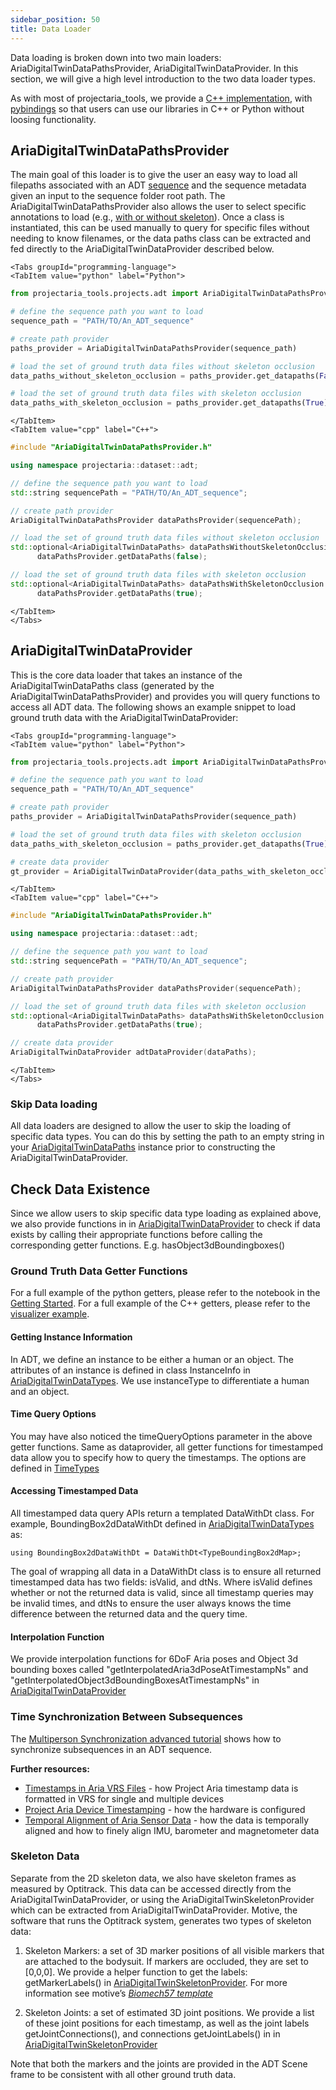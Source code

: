 ```yaml
---
sidebar_position: 50
title: Data Loader
---
```


Data loading is broken down into two main loaders: AriaDigitalTwinDataPathsProvider, AriaDigitalTwinDataProvider.
In this section, we will give a high level introduction to the two data loader types.

As with most of projectaria_tools, we provide a [C++ implementation](https://github.com/facebookresearch/projectaria_tools/tree/main/projects/AriaDigitalTwinDatasetTools/data_provider),
with [pybindings](https://github.com/facebookresearch/projectaria_tools/blob/main/projects/AriaDigitalTwinDatasetTools/python/AriaDigitalTwinDatasetToolsPyBind.h#L263) so that users can use our libraries in C++ or Python without loosing functionality.


## AriaDigitalTwinDataPathsProvider

The main goal of this loader is to give the user an easy way to load all filepaths associated with an ADT [sequence](data_format.mdx#sequence-and-subsequence) and the sequence metadata given an input to the sequence folder root path.
The AriaDigitalTwinDataPathsProvider also allows the user to select specific annotations to load (e.g., [with or without skeleton](data_format.mdx#skeleton-data-and-availability)).
Once a class is instantiated, this can be used manually to query for specific files without needing to know filenames, or the data paths class can be extracted and fed directly to the AriaDigitalTwinDataProvider described below.


```mdx-code-block
<Tabs groupId="programming-language">
<TabItem value="python" label="Python">
```
```python
from projectaria_tools.projects.adt import AriaDigitalTwinDataPathsProvider

# define the sequence path you want to load
sequence_path = "PATH/TO/An_ADT_sequence"

# create path provider
paths_provider = AriaDigitalTwinDataPathsProvider(sequence_path)

# load the set of ground truth data files without skeleton occlusion
data_paths_without_skeleton_occlusion = paths_provider.get_datapaths(False)

# load the set of ground truth data files with skeleton occlusion
data_paths_with_skeleton_occlusion = paths_provider.get_datapaths(True)
```
```mdx-code-block
</TabItem>
<TabItem value="cpp" label="C++">
```
```cpp
#include "AriaDigitalTwinDataPathsProvider.h"

using namespace projectaria::dataset::adt;

// define the sequence path you want to load
std::string sequencePath = "PATH/TO/An_ADT_sequence";

// create path provider
AriaDigitalTwinDataPathsProvider dataPathsProvider(sequencePath);

// load the set of ground truth data files without skeleton occlusion
std::optional<AriaDigitalTwinDataPaths> dataPathsWithoutSkeletonOcclusion =
      dataPathsProvider.getDataPaths(false);

// load the set of ground truth data files with skeleton occlusion
std::optional<AriaDigitalTwinDataPaths> dataPathsWithSkeletonOcclusion =
      dataPathsProvider.getDataPaths(true);
```
```mdx-code-block
</TabItem>
</Tabs>
```

## AriaDigitalTwinDataProvider

This is the core data loader that takes an instance of the AriaDigitalTwinDataPaths class (generated by the AriaDigitalTwinDataPathsProvider) and provides you will query functions to access all ADT data.
The following shows an example snippet to load ground truth data with the AriaDigitalTwinDataProvider:

```mdx-code-block
<Tabs groupId="programming-language">
<TabItem value="python" label="Python">
```
```python
from projectaria_tools.projects.adt import AriaDigitalTwinDataPathsProvider, AriaDigitalTwinDataProvider

# define the sequence path you want to load
sequence_path = "PATH/TO/An_ADT_sequence"

# create path provider
paths_provider = AriaDigitalTwinDataPathsProvider(sequence_path)

# load the set of ground truth data files with skeleton occlusion
data_paths_with_skeleton_occlusion = paths_provider.get_datapaths(True)

# create data provider
gt_provider = AriaDigitalTwinDataProvider(data_paths_with_skeleton_occlusion)
```
```mdx-code-block
</TabItem>
<TabItem value="cpp" label="C++">
```
```cpp
#include "AriaDigitalTwinDataPathsProvider.h"

using namespace projectaria::dataset::adt;

// define the sequence path you want to load
std::string sequencePath = "PATH/TO/An_ADT_sequence";

// create path provider
AriaDigitalTwinDataPathsProvider dataPathsProvider(sequencePath);

// load the set of ground truth data files with skeleton occlusion
std::optional<AriaDigitalTwinDataPaths> dataPathsWithSkeletonOcclusion =
      dataPathsProvider.getDataPaths(true);

// create data provider
AriaDigitalTwinDataProvider adtDataProvider(dataPaths);
```
```mdx-code-block
</TabItem>
</Tabs>
```

### Skip Data loading

All data loaders are designed to allow the user to skip the loading of specific data types.
You can do this by setting the path to an empty string in your [AriaDigitalTwinDataPaths](https://github.com/facebookresearch/projectaria_tools/blob/main/projects/AriaDigitalTwinDatasetTools/data_provider/AriaDigitalTwinDataPathsProvider.h)
instance prior to constructing the AriaDigitalTwinDataProvider.

## Check Data Existence
Since we allow users to skip specific data type loading as explained above, we also provide functions in in [AriaDigitalTwinDataProvider](https://github.com/facebookresearch/projectaria_tools/blob/main/projects/AriaDigitalTwinDatasetTools/data_provider/AriaDigitalTwinDataProvider.h)
to check if data exists by calling their appropriate functions before calling the corresponding getter functions. E.g. hasObject3dBoundingboxes()

### Ground Truth Data Getter Functions

For a full example of the python getters, please refer to the notebook in the [Getting Started](getting_started.mdx).
For a full example of the C++ getters, please refer to the [visualizer example](visualizers.mdx).

#### Getting Instance Information

In ADT, we define an instance to be either a human or an object. The attributes of an instance is defined in class InstanceInfo in [AriaDigitalTwinDataTypes](https://github.com/facebookresearch/projectaria_tools/blob/main/projects/AriaDigitalTwinDatasetTools/data_provider/AriaDigitalTwinDataTypes.h).
We use instanceType to differentiate a human and an object.

#### Time Query Options

You may have also noticed the timeQueryOptions parameter in the above getter functions. Same as dataprovider, all getter functions for timestamped data allow you to
specify how to query the timestamps. The options are defined in [TimeTypes](https://github.com/facebookresearch/projectaria_tools/blob/main/core/data_provider/TimeTypes.h)

#### Accessing Timestamped Data

All timestamped data query APIs return a templated DataWithDt class. For example, BoundingBox2dDataWithDt defined in [AriaDigitalTwinDataTypes](https://github.com/facebookresearch/projectaria_tools/blob/main/projects/AriaDigitalTwinDatasetTools/data_provider/AriaDigitalTwinDataTypes.h) as:

```
using BoundingBox2dDataWithDt = DataWithDt<TypeBoundingBox2dMap>;
```

The goal of wrapping all data in a DataWithDt class is to ensure all returned timestamped data has two fields: isValid, and dtNs. Where isValid defines whether or not the returned data is valid, since all timestamp queries may be invalid times, and dtNs to ensure the user always knows the time difference between the returned data and the query time.

#### Interpolation Function
We provide interpolation functions for 6DoF Aria poses and Object 3d bounding boxes called "getInterpolatedAria3dPoseAtTimestampNs" and "getInterpolatedObject3dBoundingBoxesAtTimestampNs"
in [AriaDigitalTwinDataProvider](https://github.com/facebookresearch/projectaria_tools/blob/main/projects/AriaDigitalTwinDatasetTools/data_provider/AriaDigitalTwinDataProvider.h)

### Time Synchronization Between Subsequences

The [Multiperson Synchronization advanced tutorial](advanced_tutorials/multiperson_synchronization.mdx) shows how to synchronize subsequences in an ADT sequence.

**Further resources:**
* [Timestamps in Aria VRS Files](/data_formats/aria_vrs/timestamps_in_aria_vrs.mdx) - how Project Aria timestamp data is formatted in VRS for single and multiple devices
* [Project Aria Device Timestamping](/tech_insights/device_timestamping.mdx) - how the hardware is configured
* [Temporal Alignment of Aria Sensor Data](/tech_insights/temporal_alignment_of_sensor_data.mdx) - how the data is temporally aligned and how to finely align IMU, barometer and magnetometer data

### Skeleton Data

Separate from the 2D skeleton data, we also have skeleton frames as measured by Optitrack.
This data can be accessed directly from the AriaDigitalTwinDataProvider, or using the AriaDigitalTwinSkeletonProvider which can be extracted from AriaDigitalTwinDataProvider.
Motive, the software that runs the Optitrack system, generates two types of skeleton data:

1. Skeleton Markers: a set of 3D marker positions of all visible markers that are attached to the bodysuit. If markers are occluded, they are set to [0,0,0].
We provide a helper function to get the labels: getMarkerLabels() in [AriaDigitalTwinSkeletonProvider](https://github.com/facebookresearch/projectaria_tools/blob/main/projects/AriaDigitalTwinDatasetTools/data_provider/AriaDigitalTwinSkeletonProvider.h).
For more information see motive’s [_Biomech57 template_](https://v22.wiki.optitrack.com/index.php?title=Biomechanics_Markersets)

2. Skeleton Joints: a set of estimated 3D joint positions. We provide a list of these joint positions for each timestamp,
as well as the joint labels getJointConnections(), and connections getJointLabels() in in [AriaDigitalTwinSkeletonProvider](https://github.com/facebookresearch/projectaria_tools/blob/main/projects/AriaDigitalTwinDatasetTools/data_provider/AriaDigitalTwinSkeletonProvider.h)

Note that both the markers and the joints are provided in the ADT Scene frame to be consistent with all other ground truth data.
